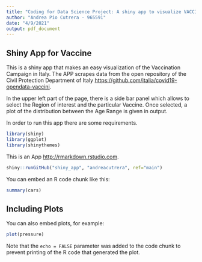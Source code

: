 ```yaml
---
title: "Coding for Data Science Project: A shiny app to visualize VACCINATION CAMPAIGN"
author: "Andrea Pio Cutrera - 965591"
date: "4/9/2021"
output: pdf_document
---
```


## Shiny App for Vaccine

This is a shiny app that makes an easy visualization of the Vaccination Campaign in Italy. The APP scrapes data from the open repository of the Civil Protection Department of Italy <https://github.com/italia/covid19-opendata-vaccini>.

In the upper left part of the page, there is a side bar panel which allows to select the Region of interest and the particular Vaccine. Once selected, a plot of the distribution between the Age Range is given in output.

In order to run this app there are some requirements.
```R
library(shiny)
library(ggplot)
library(shinythemes)
```

This is an App <http://rmarkdown.rstudio.com>.


```R
shiny::runGitHub("shiny_app", "andreacutrera", ref="main")
```
You can embed an R code chunk like this:
```r
summary(cars)
```

## Including Plots

You can also embed plots, for example:

```r
plot(pressure)
```

Note that the `echo = FALSE` parameter was added to the code chunk to prevent printing of the R code that generated the plot.
